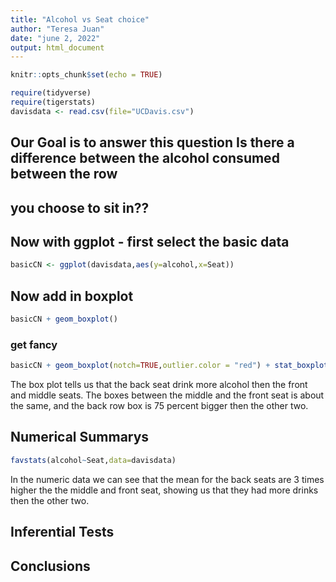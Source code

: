 ```yaml
---
title: "Alcohol vs Seat choice"
author: "Teresa Juan"
date: "june 2, 2022"
output: html_document
---
```


```r
knitr::opts_chunk$set(echo = TRUE)
```

```r
require(tidyverse)
require(tigerstats)
davisdata <- read.csv(file="UCDavis.csv")
```
## Our Goal is to answer this question Is there a difference between the alcohol consumed between the row
## you choose to sit in??

## Now with ggplot - first select the basic data

```r
basicCN <- ggplot(davisdata,aes(y=alcohol,x=Seat))
```

## Now add in boxplot

```r
basicCN + geom_boxplot()
```
  
### get fancy  

```r
basicCN + geom_boxplot(notch=TRUE,outlier.color = "red") + stat_boxplot(geom ='errorbar') + labs(title="Fancy notch boxplot \n with 2 lines")
```

The box plot tells us that the back seat drink more alcohol then the front and middle seats. The boxes between the middle and the front seat is about the same, and the back row box is 75 percent bigger then the other two.

## Numerical Summarys 
```r
favstats(alcohol~Seat,data=davisdata)
```

In the numeric data we can see that the mean for the back seats are 3 times higher the the middle and front seat, showing us that they had more drinks then the other two.

## Inferential Tests

## Conclusions


